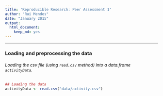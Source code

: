 ```yaml
---
title: 'Reproducible Research: Peer Assessment 1'
author: "Rui Mendes"
date: "January 2015"
output:
  html_document:
    keep_md: yes
---
```


---

### Loading and preprocessing the data

###### Loading the csv file (using `read.csv` method) into a data.frame `activityData`.  

```r
## Loading the data
activityData <- read.csv("data/activity.csv")

```

